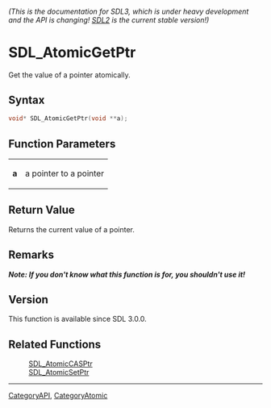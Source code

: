 ====== (This is the documentation for SDL3, which is under heavy development and the API is changing! [https://wiki.libsdl.org/ SDL2] is the current stable version!) ======
= SDL_AtomicGetPtr =

Get the value of a pointer atomically.

== Syntax ==

<syntaxhighlight lang='c'>
void* SDL_AtomicGetPtr(void **a);
</syntaxhighlight>

== Function Parameters ==

{|
|'''a'''
|a pointer to a pointer
|}

== Return Value ==

Returns the current value of a pointer.

== Remarks ==

'''''Note: If you don't know what this function is for, you shouldn't use
it!'''''

== Version ==

This function is available since SDL 3.0.0.

== Related Functions ==

:[[SDL_AtomicCASPtr]]
:[[SDL_AtomicSetPtr]]

----
[[CategoryAPI]], [[CategoryAtomic]]



